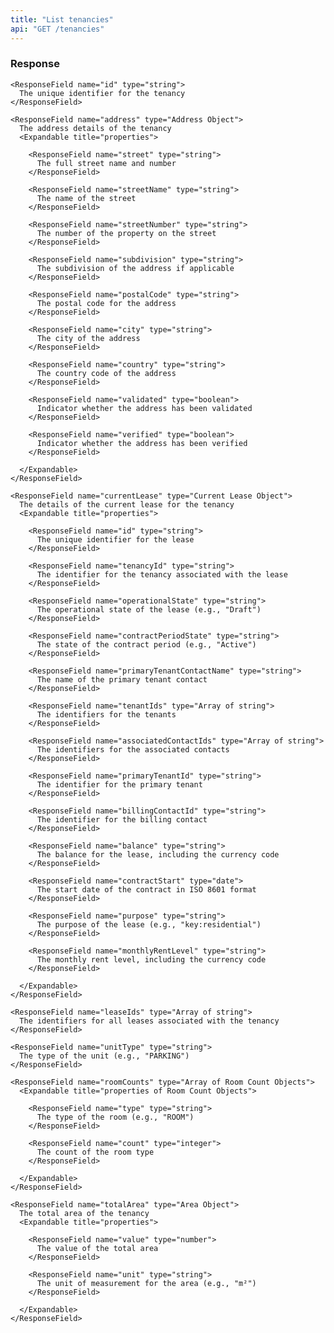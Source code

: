```yaml
---
title: "List tenancies"
api: "GET /tenancies"
---
```


### Response

<ResponseField name="tenancies" type="Array of tenancy objects">
  <Expandable title="properties of tenancy objects">

    <ResponseField name="id" type="string">
      The unique identifier for the tenancy
    </ResponseField>

    <ResponseField name="address" type="Address Object">
      The address details of the tenancy
      <Expandable title="properties">

        <ResponseField name="street" type="string">
          The full street name and number
        </ResponseField>

        <ResponseField name="streetName" type="string">
          The name of the street
        </ResponseField>

        <ResponseField name="streetNumber" type="string">
          The number of the property on the street
        </ResponseField>

        <ResponseField name="subdivision" type="string">
          The subdivision of the address if applicable
        </ResponseField>

        <ResponseField name="postalCode" type="string">
          The postal code for the address
        </ResponseField>

        <ResponseField name="city" type="string">
          The city of the address
        </ResponseField>

        <ResponseField name="country" type="string">
          The country code of the address
        </ResponseField>

        <ResponseField name="validated" type="boolean">
          Indicator whether the address has been validated
        </ResponseField>

        <ResponseField name="verified" type="boolean">
          Indicator whether the address has been verified
        </ResponseField>

      </Expandable>
    </ResponseField>

    <ResponseField name="currentLease" type="Current Lease Object">
      The details of the current lease for the tenancy
      <Expandable title="properties">

        <ResponseField name="id" type="string">
          The unique identifier for the lease
        </ResponseField>

        <ResponseField name="tenancyId" type="string">
          The identifier for the tenancy associated with the lease
        </ResponseField>

        <ResponseField name="operationalState" type="string">
          The operational state of the lease (e.g., "Draft")
        </ResponseField>

        <ResponseField name="contractPeriodState" type="string">
          The state of the contract period (e.g., "Active")
        </ResponseField>

        <ResponseField name="primaryTenantContactName" type="string">
          The name of the primary tenant contact
        </ResponseField>

        <ResponseField name="tenantIds" type="Array of string">
          The identifiers for the tenants
        </ResponseField>

        <ResponseField name="associatedContactIds" type="Array of string">
          The identifiers for the associated contacts
        </ResponseField>

        <ResponseField name="primaryTenantId" type="string">
          The identifier for the primary tenant
        </ResponseField>

        <ResponseField name="billingContactId" type="string">
          The identifier for the billing contact
        </ResponseField>

        <ResponseField name="balance" type="string">
          The balance for the lease, including the currency code
        </ResponseField>

        <ResponseField name="contractStart" type="date">
          The start date of the contract in ISO 8601 format
        </ResponseField>

        <ResponseField name="purpose" type="string">
          The purpose of the lease (e.g., "key:residential")
        </ResponseField>

        <ResponseField name="monthlyRentLevel" type="string">
          The monthly rent level, including the currency code
        </ResponseField>

      </Expandable>
    </ResponseField>

    <ResponseField name="leaseIds" type="Array of string">
      The identifiers for all leases associated with the tenancy
    </ResponseField>

    <ResponseField name="unitType" type="string">
      The type of the unit (e.g., "PARKING")
    </ResponseField>

    <ResponseField name="roomCounts" type="Array of Room Count Objects">
      <Expandable title="properties of Room Count Objects">

        <ResponseField name="type" type="string">
          The type of the room (e.g., "ROOM")
        </ResponseField>

        <ResponseField name="count" type="integer">
          The count of the room type
        </ResponseField>

      </Expandable>
    </ResponseField>

    <ResponseField name="totalArea" type="Area Object">
      The total area of the tenancy
      <Expandable title="properties">

        <ResponseField name="value" type="number">
          The value of the total area
        </ResponseField>

        <ResponseField name="unit" type="string">
          The unit of measurement for the area (e.g., "m²")
        </ResponseField>

      </Expandable>
    </ResponseField>

  </Expandable>
</ResponseField>
